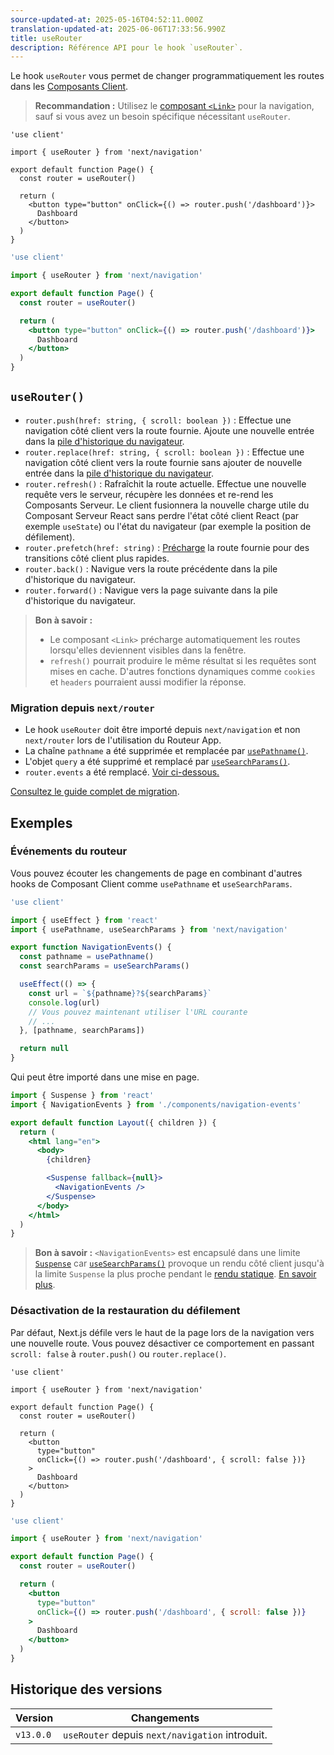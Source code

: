 ```yaml
---
source-updated-at: 2025-05-16T04:52:11.000Z
translation-updated-at: 2025-06-06T17:33:56.990Z
title: useRouter
description: Référence API pour le hook `useRouter`.
---
```


Le hook `useRouter` vous permet de changer programmatiquement les routes dans les [Composants Client](/docs/app/building-your-application/rendering/client-components).

> **Recommandation :** Utilisez le [composant `<Link>`](/docs/app/building-your-application/routing/linking-and-navigating#link-component) pour la navigation, sauf si vous avez un besoin spécifique nécessitant `useRouter`.

```tsx filename="app/example-client-component.tsx" switcher
'use client'

import { useRouter } from 'next/navigation'

export default function Page() {
  const router = useRouter()

  return (
    <button type="button" onClick={() => router.push('/dashboard')}>
      Dashboard
    </button>
  )
}
```

```jsx filename="app/example-client-component.js" switcher
'use client'

import { useRouter } from 'next/navigation'

export default function Page() {
  const router = useRouter()

  return (
    <button type="button" onClick={() => router.push('/dashboard')}>
      Dashboard
    </button>
  )
}
```

## `useRouter()`

- `router.push(href: string, { scroll: boolean })` : Effectue une navigation côté client vers la route fournie. Ajoute une nouvelle entrée dans la [pile d'historique du navigateur](https://developer.mozilla.org/docs/Web/API/History_API).
- `router.replace(href: string, { scroll: boolean })` : Effectue une navigation côté client vers la route fournie sans ajouter de nouvelle entrée dans la [pile d'historique du navigateur](https://developer.mozilla.org/docs/Web/API/History_API).
- `router.refresh()` : Rafraîchit la route actuelle. Effectue une nouvelle requête vers le serveur, récupère les données et re-rend les Composants Serveur. Le client fusionnera la nouvelle charge utile du Composant Serveur React sans perdre l'état côté client React (par exemple `useState`) ou l'état du navigateur (par exemple la position de défilement).
- `router.prefetch(href: string)` : [Précharge](/docs/app/building-your-application/routing/linking-and-navigating#1-prefetching) la route fournie pour des transitions côté client plus rapides.
- `router.back()` : Navigue vers la route précédente dans la pile d'historique du navigateur.
- `router.forward()` : Navigue vers la page suivante dans la pile d'historique du navigateur.

> **Bon à savoir :**
>
> - Le composant `<Link>` précharge automatiquement les routes lorsqu'elles deviennent visibles dans la fenêtre.
> - `refresh()` pourrait produire le même résultat si les requêtes sont mises en cache. D'autres fonctions dynamiques comme `cookies` et `headers` pourraient aussi modifier la réponse.

### Migration depuis `next/router`

- Le hook `useRouter` doit être importé depuis `next/navigation` et non `next/router` lors de l'utilisation du Routeur App.
- La chaîne `pathname` a été supprimée et remplacée par [`usePathname()`](/docs/app/api-reference/functions/use-pathname).
- L'objet `query` a été supprimé et remplacé par [`useSearchParams()`](/docs/app/api-reference/functions/use-search-params).
- `router.events` a été remplacé. [Voir ci-dessous.](#router-events)

[Consultez le guide complet de migration](/docs/app/building-your-application/upgrading/app-router-migration).

## Exemples

### Événements du routeur

Vous pouvez écouter les changements de page en combinant d'autres hooks de Composant Client comme `usePathname` et `useSearchParams`.

```jsx filename="app/components/navigation-events.js"
'use client'

import { useEffect } from 'react'
import { usePathname, useSearchParams } from 'next/navigation'

export function NavigationEvents() {
  const pathname = usePathname()
  const searchParams = useSearchParams()

  useEffect(() => {
    const url = `${pathname}?${searchParams}`
    console.log(url)
    // Vous pouvez maintenant utiliser l'URL courante
    // ...
  }, [pathname, searchParams])

  return null
}
```

Qui peut être importé dans une mise en page.

```jsx filename="app/layout.js" highlight={2,10-12}
import { Suspense } from 'react'
import { NavigationEvents } from './components/navigation-events'

export default function Layout({ children }) {
  return (
    <html lang="en">
      <body>
        {children}

        <Suspense fallback={null}>
          <NavigationEvents />
        </Suspense>
      </body>
    </html>
  )
}
```

> **Bon à savoir :** `<NavigationEvents>` est encapsulé dans une limite [`Suspense`](/docs/app/building-your-application/routing/loading-ui-and-streaming#example) car [`useSearchParams()`](/docs/app/api-reference/functions/use-search-params) provoque un rendu côté client jusqu'à la limite `Suspense` la plus proche pendant le [rendu statique](/docs/app/building-your-application/rendering/server-components#static-rendering-default). [En savoir plus](/docs/app/api-reference/functions/use-search-params#behavior).

### Désactivation de la restauration du défilement

Par défaut, Next.js défile vers le haut de la page lors de la navigation vers une nouvelle route. Vous pouvez désactiver ce comportement en passant `scroll: false` à `router.push()` ou `router.replace()`.

```tsx filename="app/example-client-component.tsx" switcher
'use client'

import { useRouter } from 'next/navigation'

export default function Page() {
  const router = useRouter()

  return (
    <button
      type="button"
      onClick={() => router.push('/dashboard', { scroll: false })}
    >
      Dashboard
    </button>
  )
}
```

```jsx filename="app/example-client-component.jsx" switcher
'use client'

import { useRouter } from 'next/navigation'

export default function Page() {
  const router = useRouter()

  return (
    <button
      type="button"
      onClick={() => router.push('/dashboard', { scroll: false })}
    >
      Dashboard
    </button>
  )
}
```

## Historique des versions

| Version   | Changements                                        |
| --------- | ---------------------------------------------- |
| `v13.0.0` | `useRouter` depuis `next/navigation` introduit. |